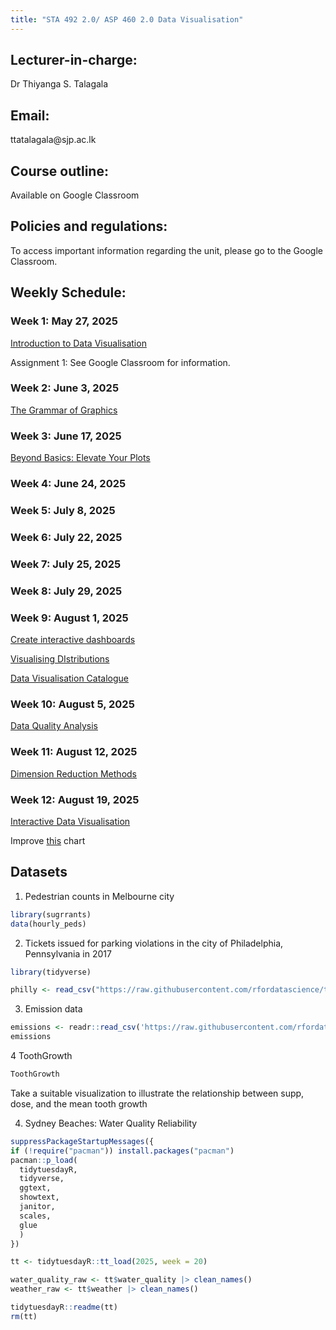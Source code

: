 ```yaml
---
title: "STA 492 2.0/ ASP 460 2.0 Data Visualisation"
---
```


## Lecturer-in-charge:

Dr Thiyanga S. Talagala

## Email:

ttatalagala\@sjp.ac.lk

## Course outline:

Available on Google Classroom

## Policies and regulations:

To access important information regarding the unit, please go to the Google Classroom.

## Weekly Schedule:

### Week 1: May 27, 2025

[Introduction to Data Visualisation](./week1/index.html)

Assignment 1: See Google Classroom for information.

### Week 2: June 3, 2025

[The Grammar of Graphics](./week2/index.html)

### Week 3: June 17, 2025

[Beyond Basics: Elevate Your Plots](./week3/index.html)

### Week 4: June 24, 2025

### Week 5: July 8, 2025

### Week 6: July 22, 2025

### Week 7: July 25, 2025

### Week 8: July 29, 2025

### Week 9: August 1, 2025

[Create interactive dashboards](https://thiyanga-statisticalconsultancy.netlify.app/slides/lecture2#1)

[Visualising DIstributions](https://tstdataviz.netlify.app/slides/dis22#1)

[Data Visualisation Catalogue](https://datavizcatalogue.com/search/distribution.html)

### Week 10: August 5, 2025

[Data Quality Analysis](https://thiyangt.github.io/tstalagala-MIS4141/ch2.html)

<!--https://clauswilke.com/dataviz/boxplots-violins.html-->

### Week 11: August 12, 2025

[Dimension Reduction Methods](https://thiyangt.github.io/DR/)

### Week 12: August 19, 2025

[Interactive Data Visualisation](https://thiyangt.github.io/iviz/)

Improve [this](https://github.com/thiyangt/DescriptiveStatistics25/blob/main/week15/pie2.png) chart

## Datasets

1.  Pedestrian counts in Melbourne city

``` r
library(sugrrants)
data(hourly_peds)
```

2.  Tickets issued for parking violations in the city of Philadelphia, Pennsylvania in 2017

``` r
library(tidyverse)

philly <- read_csv("https://raw.githubusercontent.com/rfordatascience/tidytuesday/master/data/2019/2019-12-03/tickets.csv")
```

3.  Emission data

``` r
emissions <- readr::read_csv('https://raw.githubusercontent.com/rfordatascience/tidytuesday/master/data/2024/2024-05-21/emissions.csv')
emissions
```

4 ToothGrowth

``` r
ToothGrowth
```

Take a suitable visualization to illustrate the relationship between supp, dose, and the mean tooth growth

4.  Sydney Beaches: Water Quality Reliability

``` r
suppressPackageStartupMessages({
if (!require("pacman")) install.packages("pacman")
pacman::p_load(
  tidytuesdayR,
  tidyverse,    
  ggtext,        
  showtext,      
  janitor,       
  scales,        
  glue         
  )
})
```

``` r
tt <- tidytuesdayR::tt_load(2025, week = 20)

water_quality_raw <- tt$water_quality |> clean_names()
weather_raw <- tt$weather |> clean_names()

tidytuesdayR::readme(tt)
rm(tt)
```
